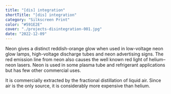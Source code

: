 ```yaml
---
title: "[dis] integration"
shortTitle: "[dis] integration"
category: "Silkscreen Print"
color: "#591E2E"
cover: "./projects-disintegration-001.jpg"
date: "2022-12-09"
---
```


Neon gives a distinct reddish-orange glow when used in low-voltage neon glow lamps, high-voltage discharge tubes and neon advertising signs. The red emission line from neon also causes the well known red light of helium–neon lasers. Neon is used in some plasma tube and refrigerant applications but has few other commercial uses.

It is commercially extracted by the fractional distillation of liquid air. Since air is the only source, it is considerably more expensive than helium.
